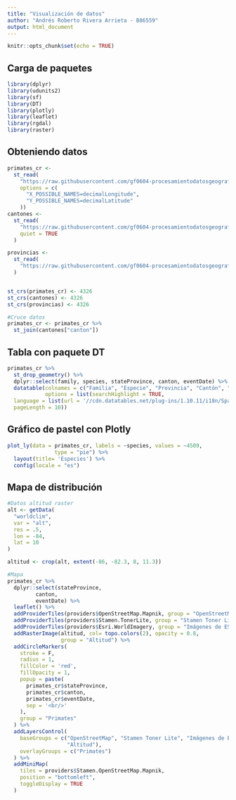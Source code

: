 ```yaml
---
title: "Visualización de datos"
author: "Andrés Roberto Rivera Arrieta - B86559"
output: html_document
---
```


```r
knitr::opts_chunk$set(echo = TRUE)
```

## Carga de paquetes

```r
library(dplyr)
library(udunits2)
library(sf)
library(DT)
library(plotly)
library(leaflet)
library(rgdal)
library(raster)
```

## Obteniendo datos

```r
primates_cr <-
  st_read(
    "https://raw.githubusercontent.com/gf0604-procesamientodatosgeograficos/2021i-datos/main/gbif/primates-cr-registros.csv",
    options = c(
      "X_POSSIBLE_NAMES=decimalLongitude",
      "Y_POSSIBLE_NAMES=decimalLatitude"
    ))
cantones <-
  st_read(
    "https://raw.githubusercontent.com/gf0604-procesamientodatosgeograficos/2021i-datos/main/ign/delimitacion-territorial-administrativa/cr_cantones_simp_wgs84.geojson",
    quiet = TRUE
  )

provincias <-
  st_read(
    "https://raw.githubusercontent.com/gf0604-procesamientodatosgeograficos/2021i-datos/main/ign/delimitacion-territorial-administrativa/cr_provincias_simp_wgs84.geojson",
  )


st_crs(primates_cr) <- 4326
st_crs(cantones) <- 4326
st_crs(provincias) <- 4326

#Cruce datos
primates_cr <- primates_cr %>%
  st_join(cantones["canton"])
```

## Tabla con paquete DT
```r
primates_cr %>%
  st_drop_geometry() %>%
  dplyr::select(family, species, stateProvince, canton, eventDate) %>%
  datatable(colnames = c("Familia", "Especie", "Provincia", "Cantón", "Fecha"),
            options = list(searchHighlight = TRUE,
  language = list(url = '//cdn.datatables.net/plug-ins/1.10.11/i18n/Spanish.json'),
  pageLength = 10))
```

## Gráfico de pastel con Plotly

```r
plot_ly(data = primates_cr, labels = ~species, values = ~4509, 
               type = "pie") %>% 
  layout(title= 'Especies') %>%
  config(locale = "es")
```

## Mapa de distribución

```r
#Datos altitud raster
alt <- getData(
  "worldclim",
  var = "alt",
  res = .5,
  lon = -84,
  lat = 10
)

altitud <- crop(alt, extent(-86, -82.3, 8, 11.3))

#Mapa
primates_cr %>%
  dplyr::select(stateProvince,
         canton,
         eventDate) %>%
  leaflet() %>%
  addProviderTiles(providers$OpenStreetMap.Mapnik, group = "OpenStreetMap") %>%
  addProviderTiles(providers$Stamen.TonerLite, group = "Stamen Toner Lite") %>%
  addProviderTiles(providers$Esri.WorldImagery, group = "Imágenes de ESRI") %>%
  addRasterImage(altitud, col= topo.colors(2), opacity = 0.8, 
                 group = "Altitud") %>%
  addCircleMarkers(
    stroke = F,
    radius = 1,
    fillColor = 'red',
    fillOpacity = 1,
    popup = paste(
      primates_cr$stateProvince,
      primates_cr$canton,
      primates_cr$eventDate,
      sep = '<br/>'
    ),
    group = "Primates"
  ) %>%
  addLayersControl(
    baseGroups = c("OpenStreetMap", "Stamen Toner Lite", "Imágenes de ESRI",
                   "Altitud"),
    overlayGroups = c("Primates")
  ) %>%
  addMiniMap(
    tiles = providers$Stamen.OpenStreetMap.Mapnik,
    position = "bottomleft",
    toggleDisplay = TRUE
  )
```
